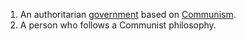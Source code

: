 #An authoritarian [[government]] based on [[Communism]].
#A person who follows a Communist philosophy.